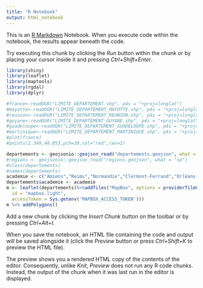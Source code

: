 ```yaml
---
title: "R Notebook"
output: html_notebook
---
```


This is an [R Markdown](http://rmarkdown.rstudio.com) Notebook. When you execute code within the notebook, the results appear beneath the code. 

Try executing this chunk by clicking the *Run* button within the chunk or by placing your cursor inside it and pressing *Ctrl+Shift+Enter*. 

```r
library(shiny)
library(leaflet)
library(maptools)
library(rgdal)
library(dplyr)

#france<-readOGR("LIMITE_DEPARTEMENT.shp", p4s = "+proj=longlat")
#mayotte<-readOGR("LIMITE_DEPARTEMENT_MAYOTTE.shp", p4s = "+proj=longlat")
#reunion<-readOGR("LIMITE_DEPARTEMENT_REUNION.shp", p4s = "+proj=longlat")
#guyane<-readOGR("LIMITE_DEPARTEMENT_GUYANE.shp", p4s = "+proj=longlat")
#guadeloupe<-readOGR("LIMITE_DEPARTEMENT_GUADELOUPE.shp", p4s = "+proj=longlat")
#martinique<-readOGR("LIMITE_DEPARTEMENT_MARTINIQUE.shp", p4s = "+proj=longlat")
#plot(france)
#points(2.349,48.853,pch=20,col="red",cex=2)

departements <- geojsonio::geojson_read("departements.geojson", what = "sp")
#regions <- geojsonio::geojson_read("regions.geojson", what = "sp")
#class(departements)
#names(departements)
academie <- c("Amiens","Reims","Normandie","Clermont-Ferrand","Orléans-Tours","Rennes","Besançon","Bordeaux","Lyon","Orléans-Tours","Bordeaux","Nancy-Metz","Normandie","Lille","Clermont-Ferrand","Strasbourg","Strasbourg","Normandie","Dijon","Créteil","Aix-Marseille","Aix-Marseille","Grenoble","Reims","Toulouse","Poitiers","Limoges","Bordeaux","Normandie","Orléans-Tours","Montpellier","Dijon","Amiens","Bordeaux","Lyon","Dijon","Paris","Versailles","Toulouse","Toulouse","Nice","Nantes","Limoges","Nancy-Metz","Versailles","Clermont-Ferrand","Nice","Montpellier","Corse","Rennes","Limoges","Besançon","Rennes","Montpellier","Bordeaux","Orléans-Tours","Grenoble","Reims","Reims","Nancy-Metz","Toulouse","Montpellier","Grenoble","Grenoble","Créteil","Aix-Marseille","Poitiers","Créteil","Lyon","Toulouse","Aix-Marseille","Poitiers","Orléans-Tours","Corse","Dijon","Grenoble","Toulouse","Toulouse","Montpellier","Clermont-Ferrand","Nantes","Toulouse","Nantes","Normandie","Rennes","Lille","Besançon","Nantes","Amiens","Versailles","Versailles","Orléans-Tours","Nantes","Nancy-Metz","Poitiers","Besançon")
departements$academie <- academie
m <- leaflet(departements)%>%addTiles("MapBox", options = providerTileOptions(
  id = "mapbox.light",
  accessToken = Sys.getenv('MAPBOX_ACCESS_TOKEN')))
m %>% addPolygons()
```

Add a new chunk by clicking the *Insert Chunk* button on the toolbar or by pressing *Ctrl+Alt+I*.

When you save the notebook, an HTML file containing the code and output will be saved alongside it (click the *Preview* button or press *Ctrl+Shift+K* to preview the HTML file).

The preview shows you a rendered HTML copy of the contents of the editor. Consequently, unlike *Knit*, *Preview* does not run any R code chunks. Instead, the output of the chunk when it was last run in the editor is displayed.
